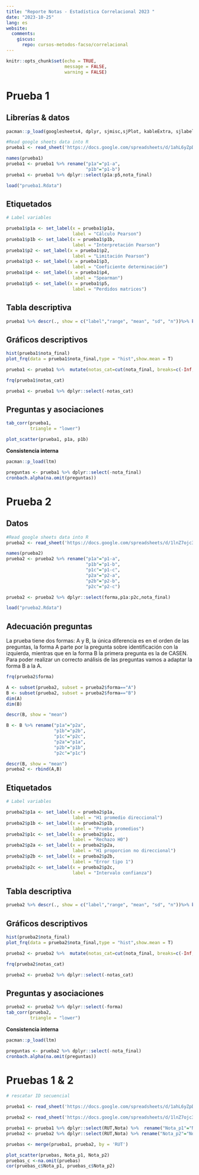 ```yaml
---
title: "Reporte Notas - Estadística Correlacional 2023 "
date: "2023-10-25"
lang: es
website:
  comments:
    giscus:
      repo: cursos-metodos-facso/correlacional
---
```


```r
knitr::opts_chunk$set(echo = TRUE, 
                      message = FALSE,
                      warning = FALSE)
```

# Prueba 1

## Librerías & datos 

```r
pacman::p_load(googlesheets4, dplyr, sjmisc,sjPlot, kableExtra, sjlabelled )
```

```r
#Read google sheets data into R
prueba1 <- read_sheet('https://docs.google.com/spreadsheets/d/1ahL6yZpDRUmFFnilWHqMKchNqzVzAo7YZiA401crxGA/edit?usp=sharing', sheet = "puntaje-prueba1")

names(prueba1)
prueba1 <- prueba1 %>% rename("p1a"="p1-a", 
                              "p1b"="p1-b")
prueba1 <- prueba1 %>% dplyr::select(p1a:p5,nota_final)
```


```r
load("prueba1.Rdata")
```


## Etiquetados
```r
# Label variables

prueba1$p1a <- set_label(x = prueba1$p1a, 
                         label = "Cálculo Pearson")
prueba1$p1b <- set_label(x = prueba1$p1b, 
                         label = "Interpretación Pearson")
prueba1$p2 <- set_label(x = prueba1$p2, 
                         label = "Limitación Pearson")
prueba1$p3 <- set_label(x = prueba1$p3, 
                         label = "Coeficiente determinación")
prueba1$p4 <- set_label(x = prueba1$p4, 
                         label = "Spearman")
prueba1$p5 <- set_label(x = prueba1$p5, 
                         label = "Perdidos matrices")

```


## Tabla descriptiva

```r
prueba1 %>% descr(., show = c("label","range", "mean", "sd", "n"))%>% kable(.,"markdown", digits=2)
```

## Gráficos descriptivos

```r
hist(prueba1$nota_final)
plot_frq(data = prueba1$nota_final,type = "hist",show.mean = T)
```


```r
prueba1 <- prueba1 %>%  mutate(notas_cat=cut(nota_final, breaks=c(-Inf,4,5,6, Inf), labels=c("Menor a 4.0","4.0-5.0","5.0-6.0","6.0-7.0")))

frq(prueba1$notas_cat)

prueba1 <- prueba1 %>% dplyr::select(-notas_cat)
```

## Preguntas y asociaciones

```r
tab_corr(prueba1,
         triangle = "lower")
```


```r
plot_scatter(prueba1, p1a, p1b)
```


**Consistencia interna**

```r
pacman::p_load(ltm)

preguntas <- prueba1 %>% dplyr::select(-nota_final)
cronbach.alpha(na.omit(preguntas))
```

# Prueba 2

## Datos 

```r
#Read google sheets data into R
prueba2 <- read_sheet('https://docs.google.com/spreadsheets/d/1lnZ7ojc3jxAMTFwC5Y_Wble08YaONTNTaPdz7KnDOXI/edit#gid=1600039458', sheet = "puntaje-prueba2")

names(prueba2)
prueba2 <- prueba2 %>% rename("p1a"="p1-a", 
                              "p1b"="p1-b",
                              "p1c"="p1-c",
                              "p2a"="p2-a",
                              "p2b"="p2-b",
                              "p2c"="p2-c")

prueba2 <- prueba2 %>% dplyr::select(forma,p1a:p2c,nota_final)
```


```r
load("prueba2.Rdata")
```


## Adecuación preguntas

La prueba tiene dos formas: A y B, la única diferencia es en el orden de las preguntas, la forma A parte por la pregunta sobre identificación con la izquierda, mientras que en la forma B la primera pregunta es la de CASEN. Para poder realizar un correcto análisis de las preguntas vamos a adaptar la forma B a la A.

```r
frq(prueba2$forma)

A <- subset(prueba2, subset = prueba2$forma=="A")
B <- subset(prueba2, subset = prueba2$forma=="B")
dim(A)
dim(B)

descr(B, show = "mean")

B <- B %>% rename("p1a"="p2a", 
                  "p1b"="p2b",
                  "p1c"="p2c",
                  "p2a"="p1a",
                  "p2b"="p1b",
                  "p2c"="p1c")

descr(B, show = "mean")
prueba2 <- rbind(A,B)

```



## Etiquetados
```r
# Label variables

prueba2$p1a <- set_label(x = prueba2$p1a, 
                         label = "H1 promedio direccional")
prueba2$p1b <- set_label(x = prueba2$p1b, 
                         label = "Prueba promedios")
prueba2$p1c <- set_label(x = prueba2$p1c, 
                         label = "Rechazo H0")
prueba2$p2a <- set_label(x = prueba2$p2a, 
                         label = "H1 proporcion no direccional")
prueba2$p2b <- set_label(x = prueba2$p2b, 
                         label = "Error tipo 1")
prueba2$p2c <- set_label(x = prueba2$p2c, 
                         label = "Intervalo confianza")

```


## Tabla descriptiva

```r
prueba2 %>% descr(., show = c("label","range", "mean", "sd", "n"))%>% kable(.,"markdown", digits=2)
```

## Gráficos descriptivos

```r
hist(prueba2$nota_final)
plot_frq(data = prueba2$nota_final,type = "hist",show.mean = T)
```


```r
prueba2 <- prueba2 %>%  mutate(notas_cat=cut(nota_final, breaks=c(-Inf,4,5,6, Inf), labels=c("Menor a 4.0","4.0-5.0","5.0-6.0","6.0-7.0")))

frq(prueba2$notas_cat)

prueba2 <- prueba2 %>% dplyr::select(-notas_cat)
```

## Preguntas y asociaciones

```r
prueba2 <- prueba2 %>% dplyr::select(-forma)
tab_corr(prueba2,
         triangle = "lower")
```


**Consistencia interna**

```r
pacman::p_load(ltm)

preguntas <- prueba2 %>% dplyr::select(-nota_final)
cronbach.alpha(na.omit(preguntas))
```


# Pruebas 1 & 2

```r

# rescatar ID secuencial

prueba1 <- read_sheet('https://docs.google.com/spreadsheets/d/1ahL6yZpDRUmFFnilWHqMKchNqzVzAo7YZiA401crxGA/edit?usp=sharing', sheet = "Prueba 1 2023-10-10")

prueba2 <- read_sheet('https://docs.google.com/spreadsheets/d/1lnZ7ojc3jxAMTFwC5Y_Wble08YaONTNTaPdz7KnDOXI/edit#gid=1600039458', sheet ="Prueba 2 2023-11-19")

prueba1 <- prueba1 %>% dplyr::select(RUT,Nota) %>%  rename("Nota_p1"="Nota") 
prueba2 <- prueba2 %>% dplyr::select(RUT,Nota) %>% rename("Nota_p2"="Nota") 

pruebas <- merge(prueba1, prueba2, by = 'RUT')

plot_scatter(pruebas, Nota_p1, Nota_p2)
pruebas_c <-na.omit(pruebas)
cor(pruebas_c$Nota_p1, pruebas_c$Nota_p2)
```

